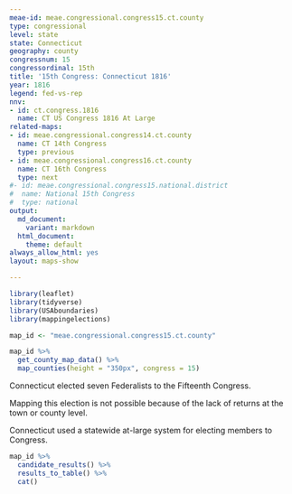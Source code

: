 ```yaml
---
meae-id: meae.congressional.congress15.ct.county
type: congressional
level: state
state: Connecticut
geography: county
congressnum: 15
congressordinal: 15th
title: '15th Congress: Connecticut 1816'
year: 1816
legend: fed-vs-rep
nnv:
- id: ct.congress.1816
  name: CT US Congress 1816 At Large
related-maps:
- id: meae.congressional.congress14.ct.county
  name: CT 14th Congress
  type: previous
- id: meae.congressional.congress16.ct.county
  name: CT 16th Congress
  type: next
#- id: meae.congressional.congress15.national.district
#  name: National 15th Congress
#  type: national
output:
  md_document:
    variant: markdown
  html_document:
    theme: default
always_allow_html: yes
layout: maps-show

---
```


```r
library(leaflet)
library(tidyverse)
library(USAboundaries)
library(mappingelections)

map_id <- "meae.congressional.congress15.ct.county"
```

<div class="map">

```r
map_id %>%
  get_county_map_data() %>%
  map_counties(height = "350px", congress = 15)
```

</div>

Connecticut elected seven Federalists to the Fifteenth Congress.

Mapping this election is not possible because of the lack of returns at the town or county level.

Connecticut used a statewide at-large system for electing members to Congress.

<div class="results-table">

```r
map_id %>%
  candidate_results() %>%
  results_to_table() %>%
  cat()
```

</div>
